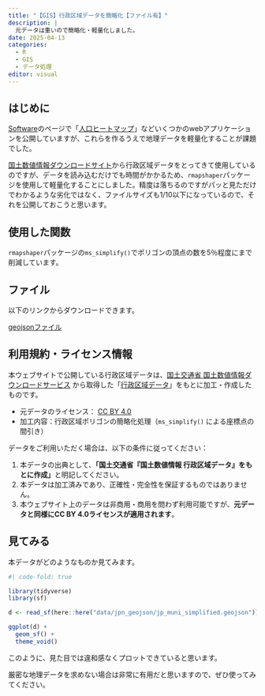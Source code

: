 ```yaml
---
title: "【GIS】行政区域データを簡略化【ファイル有】"
description: |
  元データは重いので簡略化・軽量化しました。
date: 2025-04-13
categories:
  - R
  - GIS
  - データ処理
editor: visual
---
```


## はじめに

[Software](../../software/index.qmd)のページで「[人口ヒートマップ](https://yo5uke.shinyapps.io/japan_population_heatmap/)」などいくつかのwebアプリケーションを公開していますが、これらを作るうえで地理データを軽量化することが課題でした。

[国土数値情報ダウンロードサイト](https://nlftp.mlit.go.jp/ksj/gml/datalist/KsjTmplt-N03-2024.html)から行政区域データをとってきて使用しているのですが、データを読み込むだけでも時間がかかるため、`rmapshaper`パッケージを使用して軽量化することにしました。精度は落ちるのですがパッと見ただけでわかるような劣化ではなく、ファイルサイズも1/10以下になっているので、それを公開しておこうと思います。

## 使用した関数

`rmapshaper`パッケージの`ms_simplify()`でポリゴンの頂点の数を5％程度にまで削減しています。

## ファイル

以下のリンクからダウンロードできます。

[geojsonファイル](/data/jpn_geojson/jp_muni_simplified.zip){download="jp_muni_simplified.zip"}

## 利用規約・ライセンス情報

本ウェブサイトで公開している行政区域データは、[国土交通省 国土数値情報ダウンロードサービス](https://nlftp.mlit.go.jp/ksj/) から取得した「[行政区域データ](https://nlftp.mlit.go.jp/ksj/gml/datalist/KsjTmplt-N03-2024.html)」をもとに加工・作成したものです。

-   元データのライセンス： [CC BY 4.0](https://creativecommons.org/licenses/by/4.0/deed.ja)
-   加工内容：行政区域ポリゴンの簡略化処理（`ms_simplify()` による座標点の間引き）

データをご利用いただく場合は、以下の条件に従ってください：

1.  本データの出典として、**「国土交通省『国土数値情報 行政区域データ』をもとに作成」**と明記してください。
2.  本データは加工済みであり、正確性・完全性を保証するものではありません。
3.  本ウェブサイト上のデータは非商用・商用を問わず利用可能ですが、**元データと同様にCC BY 4.0ライセンスが適用されます**。

## 見てみる

本データがどのようなものか見てみます。

```r
#| code-fold: true

library(tidyverse)
library(sf)

d <- read_sf(here::here("data/jpn_geojson/jp_muni_simplified.geojson"))

ggplot(d) + 
  geom_sf() + 
  theme_void()

```

このように、見た目では違和感なくプロットできていると思います。

厳密な地理データを求めない場合は非常に有用だと思いますので、ぜひ使ってみてください。
